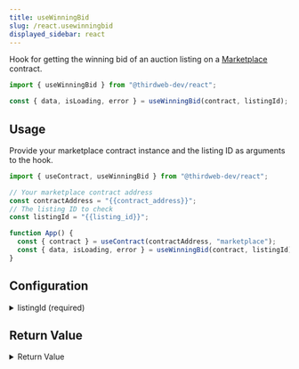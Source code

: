 ```yaml
---
title: useWinningBid
slug: /react.usewinningbid
displayed_sidebar: react
---
```


Hook for getting the winning bid of an auction listing on a [Marketplace](https://thirdweb.com/thirdweb.eth/Marketplace) contract.

```jsx
import { useWinningBid } from "@thirdweb-dev/react";

const { data, isLoading, error } = useWinningBid(contract, listingId);
```

## Usage

Provide your marketplace contract instance and the listing ID as arguments to the hook.

```jsx
import { useContract, useWinningBid } from "@thirdweb-dev/react";

// Your marketplace contract address
const contractAddress = "{{contract_address}}";
// The listing ID to check
const listingId = "{{listing_id}}";

function App() {
  const { contract } = useContract(contractAddress, "marketplace");
  const { data, isLoading, error } = useWinningBid(contract, listingId);
}
```

## Configuration

<details>
  <summary>listingId (required)</summary>
  <div>

### listingId (required)

The ID of the listing to get the winning bid for.

If the listing cannot be found, is not an auction listing, or is not active, the `error` property will be set.

```jsx
import { useContract, useWinningBid } from "@thirdweb-dev/react";

// Your marketplace contract address
const contractAddress = "{{contract_address}}";
// The listing ID to check
// highlight-next-line
const listingId = "{{listing_id}}";

function App() {
  const { contract } = useContract(contractAddress, "marketplace");
  const { data, isLoading, error } = useWinningBid(
    contract,
    // highlight-next-line
    listingId,
  );
}
```

</div>
</details>

## Return Value

<details>
  <summary>Return Value</summary>
  <div>

The hook's `data` property, once loaded, is an object of type `Offer`, or `undefined` if no winning bid exists.

```ts
{
  /**
   * The id of the listing.
   */
  listingId: BigNumberish;
  /**
   * The address of the buyer who made the offer.
   */
  buyerAddress: string;
  /**
   * The quantity of tokens to be bought.
   */
  quantityDesired: BigNumberish;
  /**
   * The amount of coins offered per token.
   */
  pricePerToken: BigNumber;
  /**
   * The `CurrencyValue` of the listing. Useful for displaying the price information.
   */
  currencyValue: CurrencyValue;
  /**
   * The currency contract address of the offer token.
   */
  currencyContractAddress: string;
} | undefined;
```

</div>
</details>
